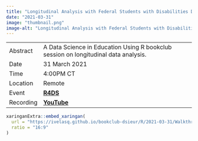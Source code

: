 ```yaml
---
title: "Longitudinal Analysis with Federal Students with Disabilities Data"
date: "2021-03-31"
image: "thumbnail.png"
image-alt: "Longitudinal Analysis with Federal Students with Disabilities Data"
---
```


|           |                                                                                     |
|-----------|-------------------------------------------------------------------------------------|
| Abstract  | A Data Science in Education Using R bookclub session on longitudinal data analysis. |
| Date      | 31 March 2021                                                                      |
| Time      | 4:00PM CT                                                                             |
| Location  | Remote                                                                              |
| Event     | [**R4DS**](https://rfordatascience.slack.com/archives/C01L93VGWJC)                  |
| Recording | [**YouTube**](https://youtu.be/6k_F6XGEmqs)                                         |

```r
xaringanExtra::embed_xaringan(
  url = "https://ivelasq.github.io/bookclub-dsieur/R/2021-03-31/Walkthrough-4.html#1",
  ratio = "16:9"
)
```
